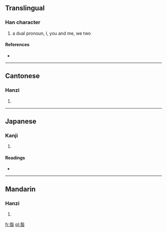 ==Translingual==

===Han character===
{{Han char|rn=72|rad=日|as=05|sn=9|four=2360<sub>4</sub>|canj=竹人日 (HOA), 竹卜日 (HYA)}}

# a dual pronoun, I, you and me, we two

====References====
* {{Han ref|kx=0492.190|dkj=13834|dj=0855.190|hdz=21503.030|uh=661D|ud=26141|bh=CEF5|bd=52981}}

----

==Cantonese==

===Hanzi===
{{yue-hanzi|jyut=|y=jaan2}}

# {{defn|Cantonese|sort=日05}}

----

==Japanese==

===Kanji===
{{ja-kanji|grade=|rs=日05}}

# {{defn|Japanese|sort=日05}}

====Readings====
* {{ja-readings|on=[[さん]] (san)|kun=}}

----

==Mandarin==

===Hanzi===
{{cmn-hanzi|pin=[[zǎn]] ([[zan3]])|wg=tsan<sup>3</sup>}}

# {{defn|Mandarin|sort=日05}}

[[fr:昝]]
[[pl:昝]]